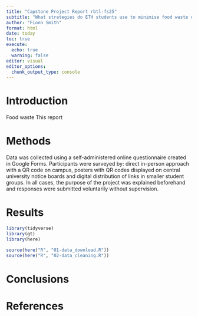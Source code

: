 ```yaml
---
title: "Capstone Project Report rbtl-fs25"
subtitle: "What strategies do ETH students use to minimise food waste during weekday lunches?"
author: "Fionn Smith"
format: html
date: today
toc: true
execute: 
  echo: true
  warning: false
editor: visual
editor_options: 
  chunk_output_type: console
---
```


# Introduction

Food waste This report

# Methods

Data was collected using a self-administered online questionnaire created in Google Forms. Participants were surveyed by: direct in-person approach with a QR code on campus, posters with QR codes displayed on central university notice boards and digital distribution of links in smaller student groups. In all cases, the purpose of the project was explained beforehand and responses were submitted voluntarily without supervision.

# Results

```r
library(tidyverse)
library(gt)
library(here)

source(here("R", "01-data_download.R"))
source(here("R", "02-data_cleaning.R"))

```

# Conclusions

# References
